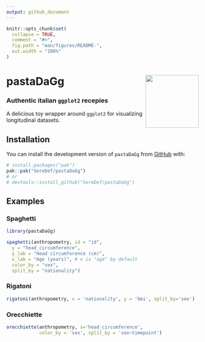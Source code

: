 ```yaml
---
output: github_document
---
```


<!-- README.md is generated from README.Rmd. Please edit that file -->

```r
knitr::opts_chunk$set(
  collapse = TRUE,
  comment = "#>",
  fig.path = "man/figures/README-",
  out.width = "100%"
)
```

# pastaDaGg <img src="man/figures/logo.png" align="right" height="139" alt="" />
### Authentic italian `ggplot2` recepies

<!-- badges: start -->
<!-- badges: end -->

A delicious toy wrapper around `ggplot2` for visualizing longitudinal datasets.

## Installation

You can install the development version of `pastaDaGg` from [GitHub](https://github.com/) with:

```r
# install.packages("pak")
pak::pak("SereDef/pastaDaGg")
# or 
# devtools::install_github("SereDef/pastaDaGg")
```

## Examples

### Spaghetti
```r
library(pastaDaGg)

spaghetti(anthropometry, id = "id", 
  y = "head_circumference", 
  y_lab = "Head circumference (cm)",
  x_lab = "Age (years)", # x is "age" by default
  color_by = "sex", 
  split_by = "nationality")
```

### Rigatoni
```r
rigatoni(anthropometry, x = 'nationality', y = 'bmi', split_by='sex')
```

### Orecchiette
```r
orecchiette(anthropometry, x='head_circumference', 
            color_by = 'sex', split_by = 'sex~timepoint')
```